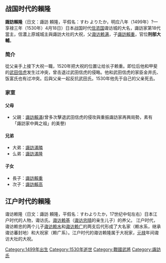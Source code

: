 {{unreferenced|time=2010-08-19T07:10:39+00:00}}
{{japanese|japanese=諏訪 頼隆|kana=すわ　よりたか|romaji=Suwa Yoritaka }}

== 战国时代的賴隆 ==
'''諏訪賴隆'''（日文：諏訪 頼隆，平假名：すわ よりたか，明应八年（1499年）?—享禄三年（1530年）4月18日）日本战国时代[[信浓国|信浓国]]诹访城的大名，諏訪家第18代當主，信濃上原城城主與諏訪大社的大祝，父[[诹访赖满|诹访赖满]]，子[[諏訪賴重|諏訪賴重]]，官位'''刑部大輔'''。

=== 简介 ===
從父亲手上接下大祝一職，1520年把大祝的位置让给长子赖重。即位后他和甲斐的[[武田信虎|武田信虎]]发生过冲突，曾击退过武田信虎的侵略。他和武田信虎的家臣金井氏、饭富氏也有过冲突。后與父亲一起反抗武田氏。1530年他先于自己的父亲死去。

=== 家室 ===
==== 父母 ====
*父親：[[諏訪賴滿|諏訪賴滿]](曾多次擊退武田信虎的侵攻與重振諏訪家再興局勢，素有「諏訪家中興之祖」的美譽)
==== 兄弟 ====
*大弟：[[諏訪滿隣|諏訪滿隣]]
*么弟：[[諏訪滿隆|諏訪滿隆]]
==== 子女 ====
*長子：[[諏訪賴重|諏訪賴重]]
*次子：[[諏訪賴高|諏訪賴高]]

== 江户时代的賴隆 ==
诹访赖隆（日文：諏訪 頼隆，平假名：すわよりたか，17世纪中旬左右）日本江户时代的人物，诹访氏。[[诹访赖基|诹访赖基]]（[[诹访忠晴|诹访忠晴]]的亲生儿子）的养父。
江户时代，诹访赖忠的两个儿子[[诹访赖水|诹访赖水]]和[[诹访赖广|诹访赖广]]的两支后代形成了大名家（赖水系，继承诹访蕃封地）和大祝家（赖广系）。江户时代的诹访赖隆属于大祝家，[[元禄|元禄]]年间诹访大社的大祝。

{{諏訪氏當主}}

{{日本大名小作品}}

[[Category:1499年出生|Category:1499年出生]]
[[Category:1530年逝世|Category:1530年逝世]]
[[Category:戰國武將|Category:戰國武將]]
[[Category:諏訪氏|Category:諏訪氏]]